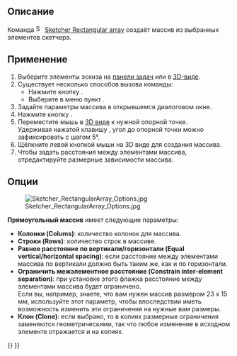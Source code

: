 <languages/>

{{Docnav
|
|
|[[Sketcher_Workbench/ru|Скетчер]]
|
|
|IconC=Workbench_Sketcher.svg
}}

{{VeryImportantMessage|Этот инструмент устарел, он недоступен {{VersionPlus/ru|1.0}}. Вместо него используйте [[Sketcher_Translate/ru|Скетчер Переместить / линейный массив]].}}

{{GuiCommand/ru
|Name/ru=Скетчер Прямоугольный массив
|Name=Sketcher RectangularArray
|MenuLocation=Эскиз → Инструменты эскиза → Прямоугольный массив
|Workbenches=[[Sketcher_Workbench/ru|Скетчер]]
|Shortcut={{KEY|Z}} {{KEY|A}}
|Version=0.16
}}

<span id="Description"></span>
==Описание==

Команда [[File:Sketcher_RectangularArray.svg|16px]] [[Sketcher_RectangularArray|Sketcher Rectangular array]] создаёт массив из выбранных элементов скетчера.

<span id="Usage"></span>
==Применение==

# Выберите элементы эскиза на [[Task_panel/ru|панели задач]] или в [[3D_view/ru|3D-виде]].
# Существует несколько способов вызова команды:
#* Нажмите кнопку {{Button|[[File:Sketcher_RectangularArray.svg|16px]] [[Sketcher_RectangularArray/ru|Прямоугольный массив]]}}.
#* Выберите в меню пункт {{MenuCommand|Эскиз → Инструменты эскиза → [[File:Sketcher_RectangularArray.svg|16px]] Прямоугольный массив}}.
# Задайте параметры массива в открывшемся диалоговом окне.
# Нажмите кнопку {{Button|OK}}.
# Переместите мышь в [[3D_view/ru|3D виде]] к нужной опорной точке.</br>Удерживая нажатой клавишу {{KEY|Ctrl}}, угол до опорной точки можно зафиксировать с шагом 5°. {{Version/ru|0.20}}
# Щёлкните левой кнопкой мыши на 3D виде для создания массива.
# Чтобы задать расстояния между элементами массива, отредактируйте размерные зависимости массива.

<span id="Options"></span>
==Опции==

[[Image:Sketcher_RectangularArray_Options.jpg|frame|left]]

'''Прямоугольный массив'''  имеет следующие параметры:
* ''' Колонки (Colums)''': количество колонок для массива.
* ''' Строки (Rows)''': количество строк в массиве.
* '''Равное расстояние по вертикали/горизонтали (Equal vertical/horizontal spacing)''': если расстояние между элементами массива по вертикали должно быть таким же, как и по горизонтали.
* '''Ограничить межэлементное расстояние (Constrain inter-element separation)''': при установке этого флажка расстояние между элементами массива будет ограничено.</br> Если вы, например, знаете, что вам нужен массив размером 23 x 15 мм, используйте этот параметр, чтобы впоследствии иметь возможность изменить эти ограничения на нужные вам размеры.
* '''Клон (Clone)''': если выбрано, то в копиях размерные ограничения заменяются геометрическими, так что любое изменение в исходном элементе отражается и на копиях.


{{Docnav
|
|
|[[Sketcher_Workbench/ru|Скетчер]]
|
|
|IconC=Workbench_Sketcher.svg
}}

{{Sketcher_Tools_navi{{#translation:}}}}
{{Userdocnavi{{#translation:}}}}